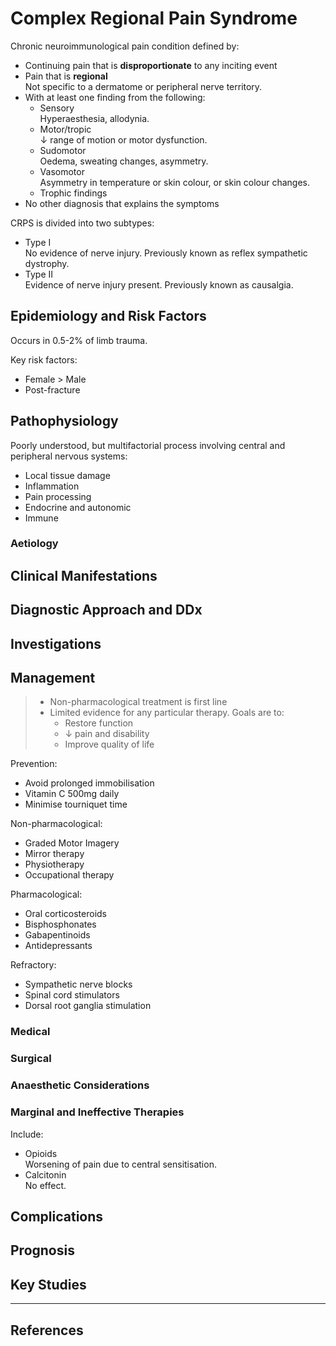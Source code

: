 # Complex Regional Pain Syndrome


Chronic neuroimmunological pain condition defined by:

* Continuing pain that is **disproportionate** to any inciting event
* Pain that is **regional**  
Not specific to a dermatome or peripheral nerve territory.
* With at least one finding from the following:
	* Sensory  
	Hyperaesthesia, allodynia.
	* Motor/tropic  
	↓ range of motion or motor dysfunction.
	* Sudomotor  
	Oedema, sweating changes, asymmetry.
	* Vasomotor  
	Asymmetry in temperature or skin colour, or skin colour changes.
	* Trophic findings
* No other diagnosis that explains the symptoms


CRPS is divided into two subtypes:

* Type I  
No evidence of nerve injury. Previously known as reflex sympathetic dystrophy.
* Type II  
Evidence of nerve injury present. Previously known as causalgia.

## Epidemiology and Risk Factors

Occurs in 0.5-2% of limb trauma.


Key risk factors:

* Female > Male
* Post-fracture

## Pathophysiology

Poorly understood, but multifactorial process involving central and peripheral nervous systems:

* Local tissue damage
* Inflammation
* Pain processing
* Endocrine and autonomic
* Immune

### Aetiology

## Clinical Manifestations

## Diagnostic Approach and DDx

## Investigations

## Management

> * Non-pharmacological treatment is first line
> * Limited evidence for any particular therapy. Goals are to:
> 	* Restore function
> 	* ↓ pain and disability
> 	* Improve quality of life


Prevention:

* Avoid prolonged immobilisation
* Vitamin C 500mg daily
* Minimise tourniquet time


Non-pharmacological:

* Graded Motor Imagery
* Mirror therapy
* Physiotherapy
* Occupational therapy


Pharmacological:

* Oral corticosteroids
* Bisphosphonates
* Gabapentinoids
* Antidepressants


Refractory:

* Sympathetic nerve blocks
* Spinal cord stimulators
* Dorsal root ganglia stimulation	

### Medical

### Surgical

### Anaesthetic Considerations

### Marginal and Ineffective Therapies

Include:

* Opioids  
Worsening of pain due to central sensitisation.
* Calcitonin  
No effect.

## Complications

## Prognosis

## Key Studies


---

## References
